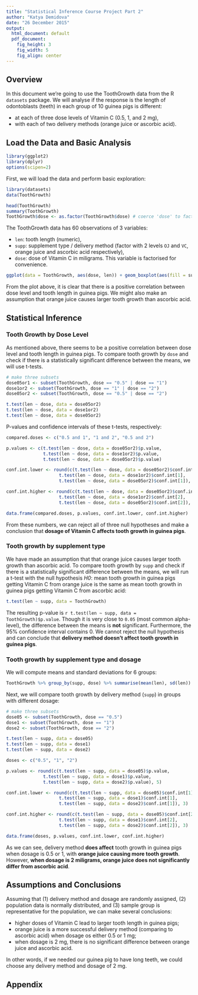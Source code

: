 ```yaml
---
title: "Statistical Inference Course Project Part 2"
author: "Katya Demidova"
date: "26 December 2015"
output:
  html_document: default
  pdf_document:
    fig_height: 3
    fig_width: 5
    fig_align: center
---
```


## Overview

In this document we're going to use the ToothGrowth data from the R `datasets` package. We will analyse if the response is the length of odontoblasts (teeth) in each group of 10 guinea pigs is different:

* at each of three dose levels of Vitamin C (0.5, 1, and 2 mg),
* with each of two delivery methods (orange juice or ascorbic acid).

## Load the Data and Basic Analysis

```r
library(ggplot2)
library(dplyr)
options(scipen=2)
```

First, we will load the data and perform basic exploration:

```r
library(datasets)
data(ToothGrowth)
```

```r
head(ToothGrowth)
summary(ToothGrowth)
ToothGrowth$dose <- as.factor(ToothGrowth$dose) # coerce 'dose' to factor
```

The ToothGrowth data has 60 observations of 3 variables:

* `len`: tooth length (numeric),
* `supp`: supplement type / delivery method (factor with 2 levels `OJ` and `VC`, orange juice and ascorbic acid respectively),
* `dose`: dose of Vitamin C in miligrams. This variable is factorised for convenience.

```r
ggplot(data = ToothGrowth, aes(dose, len)) + geom_boxplot(aes(fill = supp)) + ggtitle("Tooth growth by dose of Vitamin C\nwith different delivery methods") + ylab("tooth length") + facet_grid(. ~ supp)
```

From the plot above, it is clear that there is a positive correlation between dose level and tooth length in guinea pigs. We might also make an assumption that orange juice causes larger tooth growth than ascorbic acid.

## Statistical Inference

### Tooth Growth by Dose Level

As mentioned above, there seems to be a positive correlation between dose level and tooth length in guinea pigs. To compare tooth growth by `dose` and check if there is a statistically significant difference between the means, we will use t-tests.

```r
# make three subsets
dose05or1 <- subset(ToothGrowth, dose == "0.5" | dose == "1")
dose1or2 <- subset(ToothGrowth, dose == "1" | dose == "2")
dose05or2 <- subset(ToothGrowth, dose == "0.5" | dose == "2")
```

```r
t.test(len ~ dose, data = dose05or2)
t.test(len ~ dose, data = dose1or2)
t.test(len ~ dose, data = dose05or2)
```

P-values and confidence intervals of these t-tests, respectively:

```r
compared.doses <- c("0.5 and 1", "1 and 2", "0.5 and 2")

p.values <- c(t.test(len ~ dose, data = dose05or2)$p.value, 
              t.test(len ~ dose, data = dose1or2)$p.value, 
              t.test(len ~ dose, data = dose05or2)$p.value)

conf.int.lower <- round(c(t.test(len ~ dose, data = dose05or2)$conf.int[1], 
                    t.test(len ~ dose, data = dose1or2)$conf.int[1], 
                    t.test(len ~ dose, data = dose05or2)$conf.int[1]), 3)

conf.int.higher <- round(c(t.test(len ~ dose, data = dose05or2)$conf.int[2], 
                    t.test(len ~ dose, data = dose1or2)$conf.int[2], 
                    t.test(len ~ dose, data = dose05or2)$conf.int[2]), 3)

data.frame(compared.doses, p.values, conf.int.lower, conf.int.higher)
```

From these numbers, we can reject all of three null hypotheses and make a conclusion that **dosage of Vitamin C affects tooth growth in guinea pigs**.

### Tooth growth by supplement type

We have made an assumption that that orange juice causes larger tooth growth than ascorbic acid. To compare tooth growth by `supp` and check if there is a statistically significant difference between the means, we will run a t-test with the null hypothesis *H0*: mean tooth growth in guinea pigs getting Vitamin C from orange juice is the same as mean tooth growth in guinea pigs getting Vitamin C from ascorbic acid:

```r
t.test(len ~ supp, data = ToothGrowth)
```

The resulting p-value is ``r t.test(len ~ supp, data = ToothGrowth)$p.value``. Though it is very close to `0.05` (most common alpha-level), the difference between the means is **not** significant. Furthermore, the 95% confidence interval contains 0. We cannot reject the null hypothesis and can conclude that **delivery method doesn't affect tooth growth in guinea pigs**.

### Tooth growth by supplement type and dosage

We will compute means and standard deviations for 6 groups:

```r
ToothGrowth %>% group_by(supp, dose) %>% summarise(mean(len), sd(len))
```

Next, we will compare tooth growth by delivery method (`supp`) in groups with different dosage:

```r
# make three subsets
dose05 <- subset(ToothGrowth, dose == "0.5")
dose1 <- subset(ToothGrowth, dose == "1")
dose2 <- subset(ToothGrowth, dose == "2")
```

```r
t.test(len ~ supp, data = dose05)
t.test(len ~ supp, data = dose1)
t.test(len ~ supp, data = dose2)
```

```r
doses <- c("0.5", "1", "2")

p.values <- round(c(t.test(len ~ supp, data = dose05)$p.value, 
              t.test(len ~ supp, data = dose1)$p.value, 
              t.test(len ~ supp, data = dose2)$p.value), 5)

conf.int.lower <- round(c(t.test(len ~ supp, data = dose05)$conf.int[1], 
                    t.test(len ~ supp, data = dose1)$conf.int[1], 
                    t.test(len ~ supp, data = dose2)$conf.int[1]), 3)

conf.int.higher <- round(c(t.test(len ~ supp, data = dose05)$conf.int[2], 
                    t.test(len ~ supp, data = dose1)$conf.int[2], 
                    t.test(len ~ supp, data = dose2)$conf.int[2]), 3)

data.frame(doses, p.values, conf.int.lower, conf.int.higher)
```

As we can see, delivery method **does affect** tooth growth in guinea pigs when dosage is 0.5 or 1, with **orange juice causing more tooth growth**. However, **when dosage is 2 miligrams, orange juice does not significantly differ from ascorbic acid**.

## Assumptions and Conclusions

Assuming that (1) delivery method and dosage are randomly assigned, (2) population data is normally distributed, and (3) sample group is representative for the population, we can make several conclusions:

* higher doses of Vitamin C lead to larger tooth length in guinea pigs;
* orange juice is a more successful delivery method (comparing to ascorbic acid) when dosage os either 0.5 or 1 mg;
* when dosage is 2 mg, there is no significant difference between orange juice and ascorbic acid.

In other words, if we needed our guinea pig to have long teeth, we could choose any delivery method and dosage of 2 mg.

## Appendix

